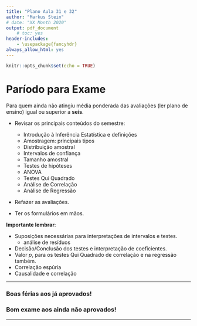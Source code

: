 ```yaml
---
title: "Plano Aula 31 e 32"
author: "Markus Stein"
# date: "XX Month 2020"
output: pdf_document
    # toc: yes
header-includes:
    - \usepackage{fancyhdr}
always_allow_html: yes
---
```

\addtolength{\headheight}{1.0cm} 
\pagestyle{fancyplain} 
\lhead{\includegraphics[height=1.5cm]{LogoIME.png}}
\rhead{\includegraphics[height=1.5cm]{images.jpeg}}
\chead{UNIVERSIDADE FEDERAL DO RIO GRANDE DO SUL \\
INSTITUTO DE MATEMÁTICA E ESTATÍSTICA \\
DEPARTAMENTO DE ESTATÍSTICA \\
\vspace{0.3cm}
MAT02215 - Estatística Geral 2 - 2021/1
}
\renewcommand{\headrulewidth}{0pt} 


```r
knitr::opts_chunk$set(echo = TRUE)
```

# Paríodo para Exame

Para quem ainda não atingiu média ponderada das avaliações (ler plano de ensino) igual ou superior a **seis**.  

* Revisar os principais conteúdos do semestre:
    + Introdução à Inferência Estatística e definições
    + Amostragem: principais tipos
    + Distribuição amostral
    + Intervalos de confiança
    + Tamanho amostral
    + Testes de hipóteses
    + ANOVA
    + Testes Qui Quadrado
    + Análise de Correlação 
    + Análise de Regressão


* Refazer as avaliações.

* Ter os formulários em mãos.

\vspace{0.5cm}

**Importante lembrar**:

* Suposições necessárias para interpretações de intervalos e testes.
    + análise de resíduos
* Decisão/Conclusão dos testes e interpretação de coeficientes.
* Valor *p*,  para os testes Qui Quadrado de correlação e na regressão também.
* Correlação espúria
* Causalidade e correlação

\vspace{1.0cm}

***
<!-- ### Ler slides das aulas 27 e 28 -->
<!-- ### Continuar exercícios da lista 3-3 -->
### Boas férias aos já aprovados!
### Bom exame aos ainda não aprovados!
***